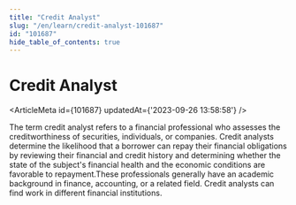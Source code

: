 ```yaml
---
title: "Credit Analyst"
slug: "/en/learn/credit-analyst-101687"
id: "101687"
hide_table_of_contents: true
---
```



# Credit Analyst

<ArticleMeta id={101687} updatedAt={'2023-09-26 13:58:58'} />
<div className='border-solid border-b border-t-0 my-4 border-[var(--ifm-color-gray-300)]' />

The term credit analyst refers to a financial professional who assesses the creditworthiness of securities, individuals, or companies. Credit analysts determine the likelihood that a borrower can repay their financial obligations by reviewing their financial and credit history and determining whether the state of the subject's financial health and the economic conditions are favorable to repayment.These professionals generally have an academic background in finance, accounting, or a related field. Credit analysts can find work in different financial institutions.
